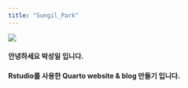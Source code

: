 ---
title: "Sungil_Park"
---

![](./img/shark_left.jpg)

#### 안녕하세요 박성일 입니다.

#### Rstudio를 사용한 Quarto website & blog 만들기 입니다.
